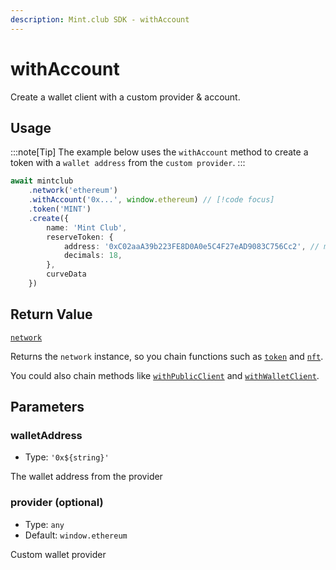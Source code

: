 ```yaml
---
description: Mint.club SDK - withAccount
---
```


# withAccount

Create a wallet client with a custom provider & account.

## Usage

:::note[Tip]
The example below uses the `withAccount` method to create a token with a `wallet address` from the `custom provider`.
:::

```ts [example.ts]
await mintclub
	.network('ethereum')
	.withAccount('0x...', window.ethereum) // [!code focus]
	.token('MINT')
	.create({
		name: 'Mint Club',
		reserveToken: {
			address: '0xC02aaA39b223FE8D0A0e5C4F27eAD9083C756Cc2', // mainnet WETH token address 
			decimals: 18, 
		}, 
		curveData
	})
```

## Return Value

[`network`](/docs/sdk/network)  

Returns the `network` instance, so you chain functions such as [`token`](/docs/sdk/network/nft) and [`nft`](/docs/sdk/network/nft).


You could also chain methods like [`withPublicClient`](/docs/sdk/network/transactions/withPublicClient) and [`withWalletClient`](/docs/sdk/network/transactions/withWalletClient).


## Parameters

### walletAddress

- Type: `'0x${string}'`

The wallet address from the provider

### provider (optional)

- Type: `any`
- Default: `window.ethereum`

Custom wallet provider